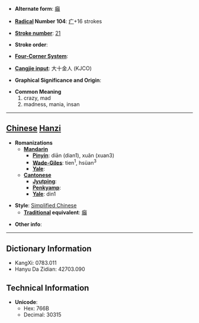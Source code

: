 * '''Alternate form''': [[癲]]

* '''[[Wiktionary:Chinese radical index| Radical]] Number 104''': [[Wiktionary:Chinese radical index 疒|疒]]+16 strokes

* '''[[Wiktionary:Chinese total strokes index|Stroke number]]''': [[Wiktionary:Chinese total strokes index 21|21]]

* '''Stroke order''': 

* '''[[Wiktionary:Chinese four corner index|Four-Corner System]]''': 

* '''[[Wiktionary:Chinese Cangjie index|Cangjie input]]''': 大十金人 (KJCO)

* '''Graphical Significance and Origin''': 

* '''Common Meaning'''
*#crazy, mad
*# madness, mania, insan


----

== [[Chinese]] [[Hanzi]] ==

* '''Romanizations'''
** '''[[Mandarin]]'''
*** '''[[Pinyin]]''': diān (dian1), xuǎn (xuan3)
*** '''[[Wade-Giles]]''': tien<sup>1</sup>, hsüan<sup>3</sup>
*** '''[[Yale]]''': 
** '''[[Cantonese]]'''
*** '''[[Jyutping]]''':
*** '''[[Penkyamp]]''': 
*** '''[[Yale]]''': din1

* '''Style''': [[Simplified Chinese]] 
** '''[[Traditional Chinese|Traditional]] equivalent''': [[癲]]

* '''Other info''': 

----

== Dictionary Information ==

* KangXi: 0783.011
* Hanyu Da Zidian: 42703.090

== Technical Information ==

* '''Unicode''':
** Hex: 766B
** Decimal: 30315